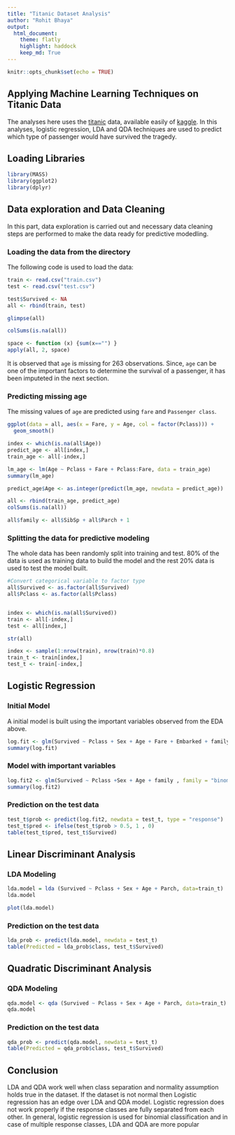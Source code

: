 ```yaml
---
title: "Titanic Dataset Analysis"
author: "Rohit Bhaya"
output: 
  html_document:
    theme: flatly
    highlight: haddock
    keep_md: True
---
```


```r
knitr::opts_chunk$set(echo = TRUE)
```

## Applying Machine Learning Techniques on Titanic Data

The analyses here uses the [titanic](https://www.kaggle.com/c/titanic/data) data, available easily of [kaggle](https://www.kaggle.com/). In this analyses, logistic regression, LDA and QDA techniques are used to predict which type of passenger would have survived the tragedy. 

## Loading Libraries

```r
library(MASS)
library(ggplot2)
library(dplyr)
```


## Data exploration and Data Cleaning

In this part, data exploration is carried out and necessary data cleaning steps are performed to make the data ready for predictive modedling.

### Loading the data from the directory

The following code is used to load the data:

```r
train <- read.csv("train.csv")
test <- read.csv("test.csv")

test$Survived <- NA
all <- rbind(train, test)

glimpse(all)

colSums(is.na(all))

space <- function (x) {sum(x=="") }
apply(all, 2, space)
```

It is observed that `age` is missing for 263 observations. Since, `age` can be one of the important factors to determine the survival of a passenger, it has been imputeted in the next section.

### Predicting missing age
 The missing values of `age` are predicted using `fare` and `Passenger class`.
```r
ggplot(data = all, aes(x = Fare, y = Age, col = factor(Pclass))) +
  geom_smooth()

index <- which(is.na(all$Age))
predict_age <- all[index,]
train_age <- all[-index,]

lm_age <- lm(Age ~ Pclass + Fare + Pclass:Fare, data = train_age)
summary(lm_age)

predict_age$Age <- as.integer(predict(lm_age, newdata = predict_age))

all <- rbind(train_age, predict_age)
colSums(is.na(all))

all$family <- all$SibSp + all$Parch + 1
```


### Splitting the data for predictive modeling

The whole data has been randomly split into training and test. 80% of the data is used as training data to build the model and the rest 20% data is used to test the model built.
```r
#Convert categorical variable to factor type
all$Survived <- as.factor(all$Survived)
all$Pclass <- as.factor(all$Pclass)


index <- which(is.na(all$Survived)) 
train <- all[-index,]
test <- all[index,]

str(all)

index <- sample(1:nrow(train), nrow(train)*0.8)
train_t <- train[index,]
test_t <- train[-index,]
```


## Logistic Regression

### Initial Model

A initial model is built using the important variables observed from the EDA above.

```r
log.fit <- glm(Survived ~ Pclass + Sex + Age + Fare + Embarked + family, family = "binomial", data = train_t)
summary(log.fit)
```

### Model with important variables
```r
log.fit2 <- glm(Survived ~ Pclass +Sex + Age + family , family = "binomial", data = train_t)
summary(log.fit2)
```

### Prediction on the test data
```r
test_t$prob <- predict(log.fit2, newdata = test_t, type = "response")
test_t$pred <- ifelse(test_t$prob > 0.5, 1 , 0)
table(test_t$pred, test_t$Survived)
```


## Linear Discriminant Analysis

### LDA Modeling 

```r
lda.model = lda (Survived ~ Pclass + Sex + Age + Parch, data=train_t)
lda.model

plot(lda.model)
```

### Prediction on the test data
```r
lda_prob <- predict(lda.model, newdata = test_t)
table(Predicted = lda_prob$class, test_t$Survived)
```

## Quadratic Discriminant Analysis

### QDA Modeling 

```r
qda.model <- qda (Survived ~ Pclass + Sex + Age + Parch, data=train_t)
qda.model
```


### Prediction on the test data

```r
qda_prob <- predict(qda.model, newdata = test_t)
table(Predicted = qda_prob$class, test_t$Survived)
```

## Conclusion
LDA and QDA work well when class separation and normality assumption holds true in the dataset. If the dataset is not normal then Logistic regression has an edge over LDA and QDA model. Logistic regression does not work properly if the response classes are fully separated from each other. In general, logistic regression is used for binomial classification and in case of multiple response classes, LDA and QDA are more popular
